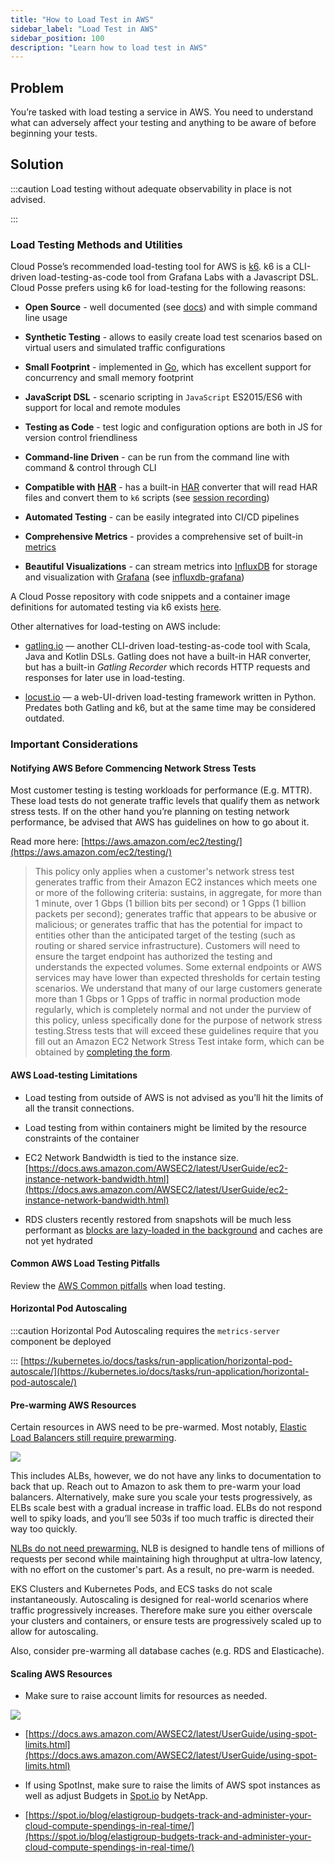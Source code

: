 ```yaml
---
title: "How to Load Test in AWS"
sidebar_label: "Load Test in AWS"
sidebar_position: 100
description: "Learn how to load test in AWS"
---
```


## Problem

You’re tasked with load testing a service in AWS. You need to understand what can adversely affect your testing and anything to be aware of before beginning your tests.

## Solution

:::caution
Load testing without adequate observability in place is not advised.

:::

### Load Testing Methods and Utilities
Cloud Posse’s recommended load-testing tool for AWS is [k6](https://k6.io/). k6 is a CLI-driven load-testing-as-code tool from Grafana Labs with a Javascript DSL. Cloud Posse prefers using k6 for load-testing for the following reasons:

- **Open Source** - well documented (see [docs](https://docs.k6.io/docs)) and with simple command line usage

- **Synthetic Testing** - allows to easily create load test scenarios based on virtual users and simulated traffic configurations

- **Small Footprint** - implemented in [Go](https://golang.org/), which has excellent support for concurrency and small memory footprint

- **JavaScript DSL** - scenario scripting in `JavaScript` ES2015/ES6 with support for local and remote modules

- **Testing as Code** - test logic and configuration options are both in JS for version control friendliness

- **Command-line Driven** - can be run from the command line with command & control through CLI

- **Compatible with** [**HAR**](http://www.softwareishard.com/blog/har-12-spec/) - has a built-in [HAR](http://www.softwareishard.com/blog/har-12-spec/) converter that will read HAR files and convert them to `k6` scripts (see [session recording](https://docs.k6.io/docs/session-recording-har-support))

- **Automated Testing** - can be easily integrated into CI/CD pipelines

- **Comprehensive Metrics** - provides a comprehensive set of built-in [metrics](https://docs.k6.io/docs/result-metrics)

- **Beautiful Visualizations** - can stream metrics into [InfluxDB](https://www.influxdata.com/) for storage and visualization with [Grafana](https://grafana.com/) (see [influxdb-grafana](https://docs.k6.io/docs/influxdb-grafana))

A Cloud Posse repository with code snippets and a container image definitions for automated testing via k6 exists [here](https://github.com/cloudposse/load-testing).

Other alternatives for load-testing on AWS include:

- [gatling.io](https://gatling.io/) — another CLI-driven load-testing-as-code tool with Scala, Java and Kotlin DSLs. Gatling does not have a built-in HAR converter, but has a built-in _Gatling Recorder_ which records HTTP requests and responses for later use in load-testing.

- [locust.io](https://locust.io/) — a web-UI-driven load-testing framework written in Python. Predates both Gatling and k6, but at the same time may be considered outdated.

### Important Considerations

#### Notifying AWS Before Commencing Network Stress Tests
Most customer testing is testing workloads for performance (E.g. MTTR).  These load tests do not generate traffic levels that qualify them as network stress tests. If on the other hand you’re planning on testing network performance, be advised that AWS has guidelines on how to go about it.

Read more here: [https://aws.amazon.com/ec2/testing/](https://aws.amazon.com/ec2/testing/)

> This policy only applies when a customer's network stress test generates traffic from their Amazon EC2 instances which meets one or more of the following criteria: sustains, in aggregate, for more than 1 minute, over 1 Gbps (1 billion bits per second) or 1 Gpps (1 billion packets per second); generates traffic that appears to be abusive or malicious; or generates traffic that has the potential for impact to entities other than the anticipated target of the testing (such as routing or shared service infrastructure). Customers will need to ensure the target endpoint has authorized the testing and understands the expected volumes. Some external endpoints or AWS services may have lower than expected thresholds for certain testing scenarios. We understand that many of our large customers generate more than 1 Gbps or 1 Gpps of traffic in normal production mode regularly, which is completely normal and not under the purview of this policy, unless specifically done for the purpose of network stress testing.Stress tests that will exceed these guidelines require that you fill out an Amazon EC2 Network Stress Test intake form, which can be obtained by [completing the form](https://console.aws.amazon.com/support/contacts#/simulated-events).

#### AWS Load-testing Limitations
- Load testing from outside of AWS is not advised as you’ll hit the limits of all the transit connections.

- Load testing from within containers might be limited by the resource constraints of the container

- EC2 Network Bandwidth is tied to the instance size. [https://docs.aws.amazon.com/AWSEC2/latest/UserGuide/ec2-instance-network-bandwidth.html](https://docs.aws.amazon.com/AWSEC2/latest/UserGuide/ec2-instance-network-bandwidth.html)

- RDS clusters recently restored from snapshots will be much less performant as [blocks are lazy-loaded in the background](https://docs.aws.amazon.com/AmazonRDS/latest/UserGuide/USER_RestoreFromSnapshot.html#:~:text=The%20DB%20instance%20continues%20to%20load%20data%20in%20the%20background.%20This%20is%20known%20as%20lazy%20loading.) and caches are not yet hydrated

#### Common AWS Load Testing Pitfalls
Review the [AWS Common pitfalls](https://aws.amazon.com/articles/best-practices-in-evaluating-elastic-load-balancing/#:~:text=Common%20Pitfalls%20When%20Testing%20Elastic%20Load%20Balancing) when load testing.

#### Horizontal Pod Autoscaling

:::caution
Horizontal Pod Autoscaling requires the `metrics-server` component be deployed

:::
[https://kubernetes.io/docs/tasks/run-application/horizontal-pod-autoscale/](https://kubernetes.io/docs/tasks/run-application/horizontal-pod-autoscale/)

#### Pre-warming AWS Resources
Certain resources in AWS need to be pre-warmed. Most notably, [Elastic Load Balancers still require prewarming](https://aws.amazon.com/articles/best-practices-in-evaluating-elastic-load-balancing/#pre-warming).

<img src="/assets/refarch/cleanshot-2022-02-07-at-18.25.34-20220208-002609.png" /><br/>

This includes ALBs, however, we do not have any links to documentation to back that up. Reach out to Amazon to ask them to pre-warm your load balancers. Alternatively, make sure you scale your tests progressively, as ELBs scale best with a gradual increase in traffic load. ELBs do not respond well to spiky loads, and you’ll see 503s if too much traffic is directed their way too quickly.

[NLBs do not need prewarming.](https://aws.amazon.com/blogs/aws/new-network-load-balancer-effortless-scaling-to-millions-of-requests-per-second/) NLB is designed to handle tens of millions of requests per second while maintaining high throughput at ultra-low latency, with no effort on the customer's part. As a result, no pre-warm is needed.

EKS Clusters and Kubernetes Pods, and ECS tasks do not scale instantaneously. Autoscaling is designed for real-world scenarios where traffic progressively increases. Therefore make sure you either overscale your clusters and containers, or ensure tests are progressively scaled up to allow for autoscaling.

Also, consider pre-warming all database caches (e.g. RDS and Elasticache).

#### Scaling AWS Resources
- Make sure to raise account limits for resources as needed.

<img src="/assets/refarch/cleanshot-2022-02-07-at-18.16.18-20220208-001639.png" /><br/>

- [https://docs.aws.amazon.com/AWSEC2/latest/UserGuide/using-spot-limits.html](https://docs.aws.amazon.com/AWSEC2/latest/UserGuide/using-spot-limits.html)

- If using SpotInst, make sure to raise the limits of AWS spot instances as well as adjust Budgets in [Spot.io](https://console.spotinst.com/spt/budget/aws) by NetApp.

- [https://spot.io/blog/elastigroup-budgets-track-and-administer-your-cloud-compute-spendings-in-real-time/](https://spot.io/blog/elastigroup-budgets-track-and-administer-your-cloud-compute-spendings-in-real-time/)

